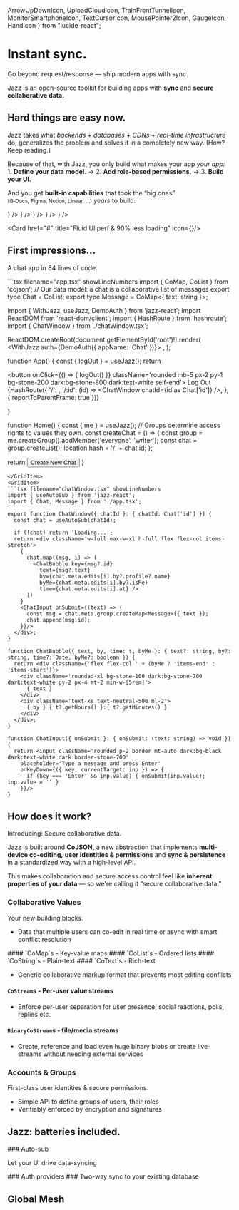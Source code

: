   ArrowUpDownIcon,
  UploadCloudIcon,
  TrainFrontTunnelIcon,
  MonitorSmartphoneIcon,
  TextCursorIcon,
  MousePointer2Icon,
  GaugeIcon,
  HandIcon
} from "lucide-react";

# Instant sync.

<Slogan>Go beyond request/response &mdash; ship modern apps with sync.</Slogan>

Jazz is an open-source toolkit for building apps with **sync** and **secure collaborative data.**

<h2 className="mt-24">Hard things are easy now.</h2>

Jazz takes what *backends* + *databases* + *CDNs* + *real-time infrastructure* do, generalizes the problem and solves it in a completely new way. (How? Keep reading.)

Because of that, with Jazz, you only build what makes your app *your app:*<br/>1. **Define your data model.** -> 2. **Add role-based permissions.** -> 3. **Build your UI.**

And you get **built-in capabilities** that took the &ldquo;big ones&rdquo; <small>(G‑Docs,&nbsp;Figma,&nbsp;Notion,&nbsp;Linear,&nbsp;&hellip;)</small> *years* to build:

<Cards>
<Card href="#" title="Cross-device sync" icon={<MonitorSmartphoneIcon />} />
  <Card
    href="#"
    title="Real-time multiplayer"
    icon={
      <div className="w-6 h-6 flex flex-col">
        <TextCursorIcon
          size="10"
          absoluteStrokeWidth
          className="-scale-x-100 self-start -ml-1"
        />
        <MousePointer2Icon size="15" absoluteStrokeWidth className="-mt-1 -mx-1.5 self-end"/>
        <HandIcon size="15" absoluteStrokeWidth className="-mt-2 -mx-1.5 self-start"/>
      </div>
    }
  />
  <Card href="#" title="Automatic granular data-fetching" icon={<ArrowUpDownIcon />} />
  <Card href="#" title="Cloud persistence & Local storage" icon={<UploadCloudIcon />} />
  <Card
    href="#"
    title="Offline support & sync-when-possible"
    icon={<TrainFrontTunnelIcon />}
  />

  <Card href="#" title="Fluid UI perf & 90% less loading" icon={<GaugeIcon />}/>
</Cards>

## First impressions&hellip;

<Slogan small>A chat app in 84 lines of code.</Slogan>

<Grid>
<GridItem>
```tsx filename="app.tsx" showLineNumbers
import { CoMap, CoList } from 'cojson';
// Our data model: a chat is a collaborative list of messages
export type Chat = CoList<Message['id']>;
export type Message = CoMap<{ text: string }>;

import { WithJazz, useJazz, DemoAuth } from 'jazz-react';
import ReactDOM from 'react-dom/client';
import { HashRoute } from 'hashroute';
import { ChatWindow } from './chatWindow.tsx';

ReactDOM.createRoot(document.getElementById('root')!).render(
  <WithJazz auth={DemoAuth({ appName: 'Chat' })}>
    <App />
  </WithJazz>,
);

function App() {
  const { logOut } = useJazz();
  return <div className='flex flex-col items-center justify-between w-screen h-screen p-2 dark:bg-black dark:text-white'>
    <button onClick={() => { logOut() }} className='rounded mb-5 px-2 py-1 bg-stone-200 dark:bg-stone-800 dark:text-white self-end'>
      Log Out
    </button>
    {HashRoute({
      '/': <Home />,
      '/:id': (id) => <ChatWindow chatId={id as Chat['id']} />,
    }, { reportToParentFrame: true })}
  </div>
}

function Home() {
  const { me } = useJazz();
  // Groups determine access rights to values they own.
  const createChat = () => {
    const group = me.createGroup().addMember('everyone', 'writer');
    const chat = group.createList<Chat>();
    location.hash = '/' + chat.id;
  };

  return <button onClick={createChat} className='rounded py-2 px-4 bg-stone-200 dark:bg-stone-800 dark:text-white my-auto'>
    Create New Chat
  </button>
}
````
</GridItem>
<GridItem>
```tsx filename="chatWindow.tsx" showLineNumbers
import { useAutoSub } from 'jazz-react';
import { Chat, Message } from './app.tsx';

export function ChatWindow({ chatId }: { chatId: Chat['id'] }) {
  const chat = useAutoSub(chatId);

  if (!chat) return 'Loading...';
  return <div className='w-full max-w-xl h-full flex flex-col items-stretch'>
    {
      chat.map((msg, i) => (
        <ChatBubble key={msg?.id}
          text={msg?.text}
          by={chat.meta.edits[i].by?.profile?.name}
          byMe={chat.meta.edits[i].by?.isMe}
          time={chat.meta.edits[i].at} />
      ))
    }
    <ChatInput onSubmit={(text) => {
      const msg = chat.meta.group.createMap<Message>({ text });
      chat.append(msg.id);
    }}/>
  </div>;
}

function ChatBubble({ text, by, time: t, byMe }: { text?: string, by?: string, time?: Date, byMe?: boolean }) {
  return <div className={'flex flex-col ' + (byMe ? 'items-end' : 'items-start')}>
    <div className='rounded-xl bg-stone-100 dark:bg-stone-700 dark:text-white py-2 px-4 mt-2 min-w-[5rem]'>
      { text }
    </div>
    <div className='text-xs text-neutral-500 ml-2'>
      { by } { t?.getHours() }:{ t?.getMinutes() }
    </div>
  </div>;
}

function ChatInput({ onSubmit }: { onSubmit: (text: string) => void }) {
  return <input className='rounded p-2 border mt-auto dark:bg-black dark:text-white dark:border-stone-700'
    placeholder='Type a message and press Enter'
    onKeyDown={({ key, currentTarget: inp }) => {
      if (key === 'Enter' && inp.value) { onSubmit(inp.value); inp.value = '' }
    }}/>
}
````

</GridItem>
<ResponsiveIframe src="http://localhost:9999/" className="rounded-xl overflow-hidden border dark:border-stone-700 min-h-[50vh]"/>
</Grid>

## How does it work?

<Slogan small>Introducing: Secure collaborative data.</Slogan>

Jazz is built around **CoJSON,** a new abstraction that implements **multi-device co-editing,** **user identities & permissions** and **sync & persistence** in a standardized way with a high-level API.

This makes collaboration and secure access control feel like **inherent properties of your data** &mdash;&nbsp;so&nbsp;we're calling it &ldquo;secure collaborative data.&rdquo;

### Collaborative Values

<Slogan small>Your new building blocks.</Slogan>

- Data that multiple users can co-edit in real time or async with smart conflict resolution

<Grid>
<GridCard>
#### `CoMap`s - Key-value maps

</GridCard>
<GridCard>
#### `CoList`s - Ordered lists

</GridCard>
<GridCard>
#### `CoString`s - Plain-text

</GridCard>
<GridCard>
#### `CoText`s - Rich-text

- Generic collaborative markup format that prevents most editing conflicts

</GridCard>
<GridCard>

#### `CoStream`s - Per-user value streams

- Enforce per-user separation for user presence, social reactions, polls, replies etc.

</GridCard>
<GridCard>

#### `BinaryCoStream`s - file/media streams

- Create, reference and load even huge binary blobs or create live-streams without needing external services

</GridCard>
</Grid>

### Accounts & Groups

<Slogan small>First-class user identities & secure permissions.</Slogan>

- Simple API to define groups of users, their roles
- Verifiably enforced by encryption and signatures

## Jazz: batteries included.

<Grid>
<GridCard>
### Auto-sub

<Slogan small>Let your UI drive data-syncing</Slogan>

</GridCard>
<GridCard>
### Auth providers
</GridCard>
<GridCard>
### Two-way sync to your existing database
</GridCard>
</Grid>

## Global Mesh
